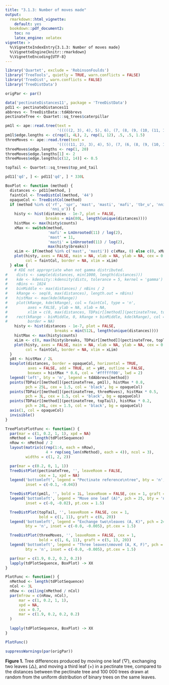 ```yaml
---
title: "3.1.3: Number of moves made"
output: 
  rmarkdown::html_vignette:
    default: yes
  bookdown::pdf_document2:
    toc: no
    latex_engine: xelatex
vignette: >
  %\VignetteIndexEntry{3.1.3: Number of moves made}
  %\VignetteEngine{knitr::rmarkdown}
  %\VignetteEncoding{UTF-8}
---
```


```r
library('Quartet', exclude = 'RobinsonFoulds')
library('TreeTools', quietly = TRUE, warn.conflicts = FALSE)
library('TreeDist', warn.conflicts = FALSE)
library('TreeDistData')

origPar <- par()

data('pectinateDistances11', package = 'TreeDistData')
pd11 <- pectinateDistances11
abbrevs <- TreeDistData::tdAbbrevs
pectinateTree <- Quartet::sq_trees$caterpillar

pm1l <- ape::read.tree(text = 
                       '(((((2, 3), 4), 5), 6), (7, (8, (9, (10, (11, 1))))));')
pm1l$edge.lengths <- c(rep(1, 4L), 2, rep(1, 12), .5, .5, 1.5)
threeMoves <- ape::read.tree(text = 
                       '(((((11, 2), 3), 4), 5), (7, (6, (8, (9, (10, 1))))));')
threeMoves$edge.lengths <- rep(1, 20)
threeMoves$edge.lengths[1] <- 2
threeMoves$edge.lengths[c(12, 14)] <- 0.5

topTail <- Quartet::sq_trees$top_and_tail

pd11['qd', ] <- pd11['qd', ] * 330L

BoxPlot <- function (method) {
  distances <- pd11[method, ]
  faintCol <- TreeDistCol(method, '44')
  opaqueCol <- TreeDistCol(method)
  if (method %in% c('rf', 'spr', 'mast', 'masti', 'mafi', 'tbr_u', 'nni_t',
                    'nni_u')) {
    histy <- hist(distances - 1e-7, plot = FALSE,
                  breaks = min(80L, length(unique(distances))))
    histMax <- max(histy$counts)
    xMax <- switch(method,
                   'mafi' = LnUnrooted(11) / log(2),
                   'mast' = 11,
                   'masti' = LnUnrooted(11) / log(2),
                   max(histy$breaks))
    xLim <- if(method %in% c('mast', 'masti')) c(xMax, 0) else c(0, xMax)
    plot(histy, axes = FALSE, main = NA, xlab = NA, ylab = NA, cex = 0.8,
         col = faintCol, border = NA, xlim = xLim)
  } else {
    # KDE not appropriate when not gamma distributed.
#    dists <- sample(distances, min(1000, length(distances)))
#    kde <- kdensity::kdensity(dists, tolerance = 5, kernel = 'gamma')
#    nBins <- 1024
#    binMiddle <- max(distances) / nBins / 2
#    kRange <- seq(0, max(distances), length.out = nBins)
#    histMax <- max(kde(kRange))
#    plot(kRange, kde(kRange), col = faintCol, type = 'n',
#         axes = FALSE, ylab = NA, xlab = NA,
#         xlim = c(0, max(distances, TDPair[[method]](pectinateTree, topTail))))
#    rect(kRange - binMiddle, 0, kRange + binMiddle, kde(kRange), col = faintCol,
#         border = NA)
    histy <- hist(distances - 1e-7, plot = FALSE,
                      breaks = min(512L, length(unique(distances))))
    histMax <- max(histy$counts)
    xLim <- c(0, max(histy$breaks, TDPair[[method]](pectinateTree, topTail)))
    plot(histy, axes = FALSE, main = NA, xlab = NA, ylab = NA, cex = 0.8,
         col = faintCol, border = NA, xlim = xLim)
  }
  yAt <- histMax / 2L
  boxplot(distances, border = opaqueCol, horizontal = TRUE,
          axes = FALSE, add = TRUE, at = yAt, outline = FALSE, 
          boxwex = histMax * 0.6, col = '#ffffff00', lwd = 2)
  legend('left', bty = 'n', legend = tdAbbrevs[method])
  points(TDPair[[method]](pectinateTree, pm1l), histMax * 0.8,
         pch = 25L, cex = 1.5, col = 'black', bg = opaqueCol)
  points(TDPair[[method]](pectinateTree, threeMoves), histMax * 0.5,
         pch = 3L, cex = 1.5, col = 'black', bg = opaqueCol)
  points(TDPair[[method]](pectinateTree, topTail), histMax * 0.2,
         pch = 24L, cex = 1.5, col = 'black', bg = opaqueCol)
  axis(1, col = opaqueCol)
  invisible()
}
```

```r
TreePlotsPlotFunc <- function() {
  par(mar = c(1, 0.2, 1, 1), xpd = NA)
  nMethod <- length(tdPlotSequence)
  nRow <- nMethod / 2
  layout(matrix(c(rep(1:4, each = nRow),
                  4 + rep(seq_len(nMethod), each = 4)), ncol = 3),
         widths = c(1, 2, 2))

  par(mar = c(0.2, 0, 1, 1))
  TreeDistPlot(pectinateTree, '', leaveRoom = FALSE, 
               cex = 1, xpd = NA)
  legend('bottomleft', legend = "Pectinate reference\ntree", bty = 'n',
         inset = c(-0.1, -0.04))

  TreeDistPlot(pm1l, '', bold = 1L, leaveRoom = FALSE, cex = 1, graft = 20)
  legend('bottomleft', legend = "Move one leaf (A)", pch = 25, bty = 'n',
         inset = c(-0, -0.02), pt.cex = 1.5)

  TreeDistPlot(topTail, '', leaveRoom = FALSE, cex = 1,
               bold = c(1, 11), graft = c(6, 20))
  legend('bottomleft', legend = "Exchange two\nleaves (A, K)", pch = 24,
         bty = 'n', inset = c(-0.0, -0.005), pt.cex = 1.5)

  TreeDistPlot(threeMoves, '', leaveRoom = FALSE, cex = 1,
               bold = c(1, 6, 11), graft = c(5, 13, 20))
  legend('bottomleft', legend = "Three leaves\nmoved (A, K, F)", pch = 3, 
         bty = 'n', inset = c(-0.0, -0.005), pt.cex = 1.5)

  par(mar = c(1.9, 0.2, 0.2, 0.2))
  lapply(tdPlotSequence, BoxPlot) -> XX
}

PlotFunc <- function() {
  nMethod <- length(tdPlotSequence)
  nCol <- 3L
  nRow <- ceiling(nMethod / nCol)
  par(mfrow = c(nRow, nCol),
      mar = c(1, 0.2, 1, 1),
      xpd = NA,
      cex = 0.7,
      mar = c(1.9, 0.2, 0.2, 0.2)
  )
  
  lapply(tdPlotSequence, BoxPlot) -> XX
}

PlotFunc()
```

```r
suppressWarnings(par(origPar))
```
<!--PlotMe(1, oneCol, 1.75, PlotFunc)-->
**Figure 1.** Tree differences produced by moving one leaf (▽), exchanging two
leaves (△), and moving a third leaf (+) in a pectinate tree, compared to the
distances between the pectinate tree and 100 000 trees drawn at random from the
uniform distribution of binary trees on the same leaves.
